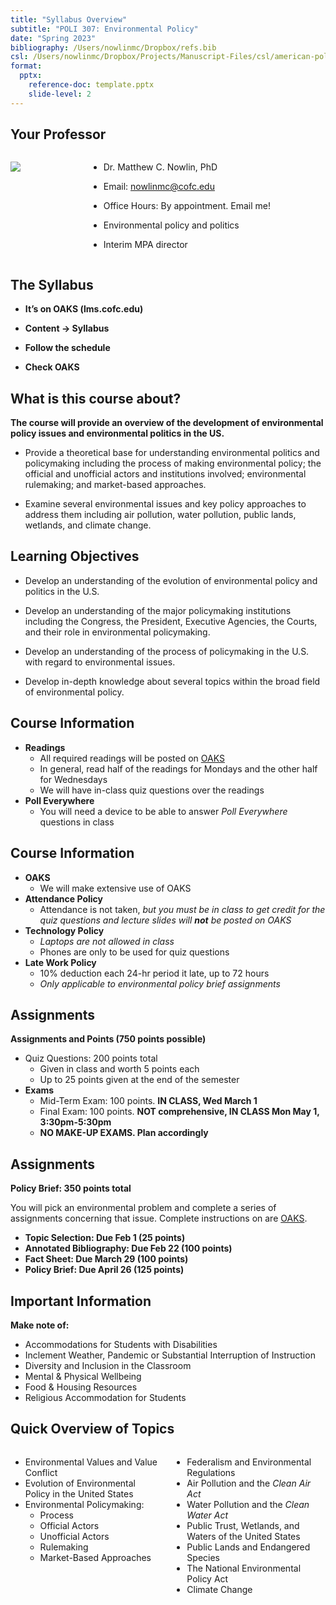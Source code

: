 ```yaml
---
title: "Syllabus Overview"
subtitle: "POLI 307: Environmental Policy"
date: "Spring 2023"
bibliography: /Users/nowlinmc/Dropbox/refs.bib
csl: /Users/nowlinmc/Dropbox/Projects/Manuscript-Files/csl/american-political-science-association.csl
format:
  pptx:
    reference-doc: template.pptx
    slide-level: 2
---
```

  
## Your Professor 

:::::::::::::: {.columns}
::: {.column}
![](img/me.png)
:::
::: {.column}
- Dr. Matthew C. Nowlin, PhD  

- Email: [nowlinmc@cofc.edu](mailto:nowlinmc@cofc.edu)

- Office Hours: By appointment. Email me!  

- Environmental policy and politics 

- Interim MPA director 
:::
::::::::::::::

## The Syllabus 

* **It's on OAKS (lms.cofc.edu)** 

* **Content -> Syllabus** 

* **Follow the schedule** 

* **Check OAKS** 


## What is this course about? 

**The course will provide an overview of the development of environmental policy issues and environmental politics in the US.** 

::: {.incremental}
* Provide a theoretical base for understanding environmental politics and policymaking including the process of making environmental policy; the official and unofficial actors and institutions involved; environmental rulemaking; and market-based approaches. 

* Examine several environmental issues and key policy approaches to address them including air pollution, water pollution, public lands, wetlands, and climate change. 
:::

## Learning Objectives

* Develop an understanding of the evolution of environmental policy and politics in the U.S.

* Develop an understanding of the major policymaking institutions including the Congress, the President, Executive Agencies, the Courts, and their role in environmental policymaking.

* Develop an understanding of the process of policymaking in the U.S. with regard to environmental issues.

* Develop in-depth knowledge about several topics within the broad field of environmental policy.

## Course Information 

::: {.incremental}
* **Readings**
  * All required readings will be posted on [OAKS](https://lms.cofc.edu) 
  * In general, read half of the readings for Mondays and the other half for Wednesdays  
  * We will have in-class quiz questions over the readings

* **Poll Everywhere** 
  * You will need a device to be able to answer _Poll Everywhere_ questions in class
:::

## Course Information 

::: {.incremental}
* **OAKS** 
  * We will make extensive use of OAKS 

* **Attendance Policy** 
  * Attendance is not taken, _but you must be in class to get credit for the quiz questions and lecture slides will **not** be posted on OAKS_  

* **Technology Policy** 
  * _Laptops are not allowed in class_ 
  * Phones are only to be used for quiz questions 

* **Late Work Policy** 
  * 10% deduction each 24-hr period it late, up to 72 hours
  * _Only applicable to environmental policy brief assignments_ 
:::

## Assignments

**Assignments and Points (750 points possible)**

::: {.incremental}
* Quiz Questions: 200 points total
  * Given in class and worth 5 points each 
  * Up to 25 points given at the end of the semester

* **Exams**
  * Mid-Term Exam: 100 points. **IN CLASS, Wed March 1**
  * Final Exam: 100 points. **NOT comprehensive, IN CLASS Mon May 1, 3:30pm-5:30pm**
  * **NO MAKE-UP EXAMS. Plan accordingly**  
:::


## Assignments

**Policy Brief: 350 points total**

You will pick an environmental problem and complete a series of assignments concerning that issue. Complete instructions on are [OAKS](https://lms.cofc.edu). 

* **Topic Selection: Due Feb 1 (25 points)**
* **Annotated Bibliography: Due Feb 22 (100 points)**
* **Fact Sheet: Due March 29 (100 points)** 
* **Policy Brief: Due April 26 (125 points)** 

## Important Information 

**Make note of:** 

* Accommodations for Students with Disabilities
* Inclement Weather, Pandemic or Substantial Interruption of Instruction
* Diversity and Inclusion in the Classroom
* Mental & Physical Wellbeing
* Food & Housing Resources
* Religious Accommodation for Students


## Quick Overview of Topics 

:::::::::::::: {.columns}
::: {.column}
* Environmental Values and Value Conflict
* Evolution of Environmental Policy in the United States
* Environmental Policymaking: 
  * Process
  * Official Actors 
  * Unofficial Actors
  * Rulemaking 
  * Market-Based Approaches
:::
::: {.column}
* Federalism and Environmental Regulations
* Air Pollution and the _Clean Air Act_ 
* Water Pollution and the _Clean Water Act_ 
* Public Trust, Wetlands, and Waters of the United States
* Public Lands and Endangered Species
* The National Environmental Policy Act
* Climate Change
:::
::::::::::::::


